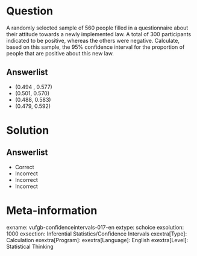 Question
========

A randomly selected sample of 560 people filled in a questionnaire about their attitude towards a newly implemented law.  A total of 300 participants indicated to be positive, whereas the others were negative.  Calculate, based on this sample, the 95% confidence interval for the proportion of people that are positive about this new law.

  
Answerlist
----------
* (0.494 , 0.577) 
* (0.501,  0.570)
* (0.488,  0.583)
* (0.479,  0.592)


Solution
========

Answerlist
----------
* Correct
* Incorrect
* Incorrect
* Incorrect

Meta-information
================
exname: vufgb-confidenceintervals-017-en
extype: schoice
exsolution: 1000
exsection: Inferential Statistics/Confidence Intervals
exextra[Type]: Calculation
exextra[Program]: 
exextra[Language]: English
exextra[Level]: Statistical Thinking